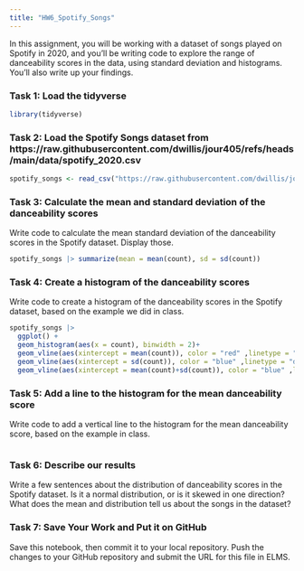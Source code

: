 ```yaml
---
title: "HW6_Spotify_Songs"
---
```


In this assignment, you will be working with a dataset of songs played on Spotify in 2020, and you'll be writing code to explore the range of danceability scores in the data, using standard deviation and histograms. You'll also write up your findings.

### Task 1: Load the tidyverse

```r
library(tidyverse)
```

### Task 2: Load the Spotify Songs dataset from https://raw.githubusercontent.com/dwillis/jour405/refs/heads/main/data/spotify_2020.csv

```r
spotify_songs <- read_csv("https://raw.githubusercontent.com/dwillis/jour405/refs/heads/main/data/spotify_2020.csv")
```

### Task 3: Calculate the mean and standard deviation of the danceability scores

Write code to calculate the mean standard deviation of the danceability scores in the Spotify dataset. Display those.


```r
spotify_songs |> summarize(mean = mean(count), sd = sd(count))
```

### Task 4: Create a histogram of the danceability scores

Write code to create a histogram of the danceability scores in the Spotify dataset, based on the example we did in class.

```r
spotify_songs |> 
  ggplot() +
  geom_histogram(aes(x = count), binwidth = 2)+
  geom_vline(aes(xintercept = mean(count)), color = "red" ,linetype = "dashed" , size=1) +
  geom_vline(aes(xintercept = sd(count)), color = "blue" ,linetype = "dashed" , size=1) +
  geom_vline(aes(xintercept = mean(count)+sd(count)), color = "blue" ,linetype = "dashed" , size=1) 
```

### Task 5: Add a line to the histogram for the mean danceability score

Write code to add a vertical line to the histogram for the mean danceability score, based on the example in class.

```r
```

### Task 6: Describe our results

Write a few sentences about the distribution of danceability scores in the Spotify dataset. Is it a normal distribution, or is it skewed in one direction? What does the mean and distribution tell us about the songs in the dataset?

### Task 7: Save Your Work and Put it on GitHub

Save this notebook, then commit it to your local repository. Push the changes to your GitHub repository and submit the URL for this file in ELMS.

